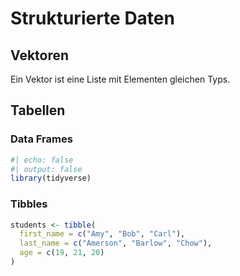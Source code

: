 # Strukturierte Daten

## Vektoren

Ein Vektor ist eine Liste mit Elementen gleichen Typs.

## Tabellen

### Data Frames

```r
#| echo: false
#| output: false
library(tidyverse)
```



### Tibbles

```r
students <- tibble(
  first_name = c("Amy", "Bob", "Carl"),
  last_name = c("Amerson", "Barlow", "Chow"),
  age = c(19, 21, 20)
)
```

